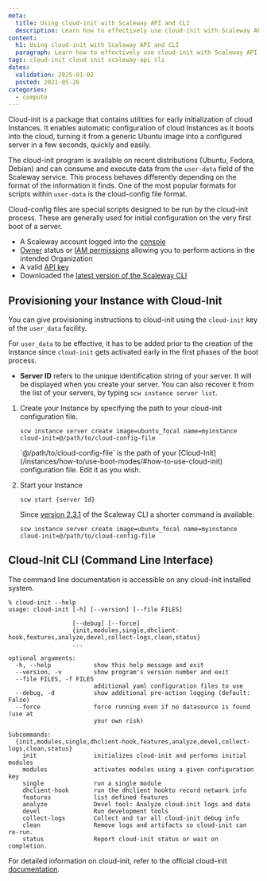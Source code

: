 ```yaml
---
meta:
  title: Using cloud-init with Scaleway API and CLI
  description: Learn how to effectively use cloud-init with Scaleway API and CLI for seamless cloud infrastructure deployment.
content:
  h1: Using cloud-init with Scaleway API and CLI
  paragraph: Learn how to effectively use cloud-init with Scaleway API and CLI for seamless cloud infrastructure deployment.
tags: cloud-init cloud init scaleway-api cli
dates:
  validation: 2025-01-02
  posted: 2021-05-26
categories:
  - compute
---
```



Cloud-init is a package that contains utilities for early initialization of cloud Instances. It enables automatic configuration of cloud Instances as it boots into the cloud, turning it from a generic Ubuntu image into a configured server in a few seconds, quickly and easily.

The cloud-init program is available on recent distributions (Ubuntu, Fedora, Debian) and can consume and execute data from the `user-data` field of the Scaleway service. This process behaves differently depending on the format of the information it finds. One of the most popular formats for scripts within `user-data` is the cloud-config file format.

Cloud-config files are special scripts designed to be run by the cloud-init process. These are generally used for initial configuration on the very first boot of a server.

<Requirements />

- A Scaleway account logged into the [console](https://console.scaleway.com)
- [Owner](/iam/concepts/#owner) status or [IAM permissions](/iam/concepts/#permission) allowing you to perform actions in the intended Organization
- A valid [API key](/iam/how-to/create-api-keys/)
- Downloaded the [latest version of the Scaleway CLI](https://github.com/scaleway/scaleway-cli)

## Provisioning your Instance with Cloud-Init

You can give provisioning instructions to cloud-init using the `cloud-init` key of the `user_data` facility.

For `user_data` to be effective, it has to be added prior to the creation of the Instance since `cloud-init` gets activated early in the first phases of the boot process.

* **Server ID** refers to the unique identification string of your server. It will be displayed when you create your server. You can also recover it from the list of your servers, by typing `scw instance server list`.

1. Create your Instance by specifying the path to your cloud-init configuration file.
    ```
    scw instance server create image=ubuntu_focal name=myinstance cloud-init=@/path/to/cloud-config-file
    ```
    <Message type="note">
      `@/path/to/cloud-config-file` is the path of your [Cloud-Init](/instances/how-to/use-boot-modes/#how-to-use-cloud-init) configuration file. Edit it as you wish.
    </Message>
2. Start your Instance
    ```
    scw start {server Id}
    ```

    Since [version 2.3.1](https://github.com/scaleway/scaleway-cli/releases/tag/v2.3.1) of the Scaleway CLI a shorter command is available:

    ```
    scw instance server create image=ubuntu_focal name=myinstance cloud-init=@/path/to/cloud-config-file
    ```

## Cloud-Init CLI (Command Line Interface)

The command line documentation is accessible on any cloud-init installed system.

````
% cloud-init --help
usage: cloud-init [-h] [--version] [--file FILES]

                  [--debug] [--force]
                  {init,modules,single,dhclient-hook,features,analyze,devel,collect-logs,clean,status}
                  ...

optional arguments:
  -h, --help            show this help message and exit
  --version, -v         show program's version number and exit
  --file FILES, -f FILES
                        additional yaml configuration files to use
  --debug, -d           show additional pre-action logging (default: False)
  --force               force running even if no datasource is found (use at
                        your own risk)

Subcommands:
  {init,modules,single,dhclient-hook,features,analyze,devel,collect-logs,clean,status}
    init                initializes cloud-init and performs initial modules
    modules             activates modules using a given configuration key
    single              run a single module
    dhclient-hook       run the dhclient hookto record network info
    features            list defined features
    analyze             Devel tool: Analyze cloud-init logs and data
    devel               Run development tools
    collect-logs        Collect and tar all cloud-init debug info
    clean               Remove logs and artifacts so cloud-init can re-run.
    status              Report cloud-init status or wait on completion.

````

For detailed information on cloud-init, refer to the official cloud-init [documentation](http://cloudinit.readthedocs.io/en/latest/index.html).